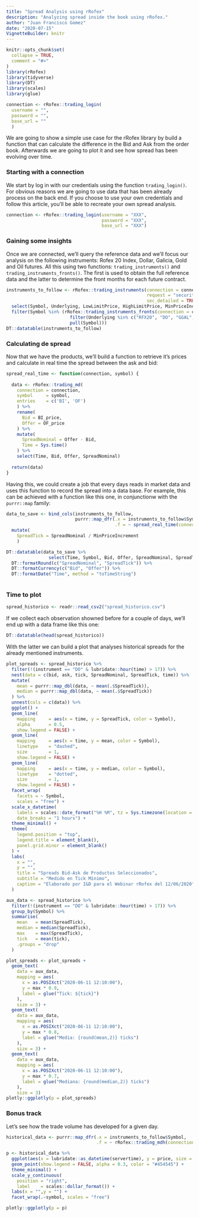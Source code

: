 ```yaml
---
title: "Spread Analysis using rRofex"
description: "Analyzing spread inside the book using rRofex."
author: "Juan Francisco Gomez"
date: "2020-07-15"
VignetteBuilder: knitr
---
```


```r
knitr::opts_chunk$set(
  collapse = TRUE,
  comment = "#>"
)
library(rRofex)
library(tidyverse)
library(DT)
library(scales)
library(glue)

connection <- rRofex::trading_login(
  username = "", 
  password = "", 
  base_url = ""
  )
```

We are going to show a simple use case for the rRofex library by build a function that can calculate the difference in the Bid and Ask from the order book. Afterwards we are going to plot it and see how spread has been evolving over  time.

### Starting with a connection

We start by log in with our credentials using the function `trading_login()`. For obvious reasons we are going to use data that has been already process on the back end. If you choose to use your own credentials and follow this article, you'll be able to recreate your own spread analysis.

```r
connection <- rRofex::trading_login(username = "XXX", 
                                    password = "XXX", 
                                    base_url = "XXX")
```

### Gaining some insights

Once we are connected, we'll query the reference data and we'll focus our analysis on the following instruments: Rofex 20 Index, Dollar, Galicia, Gold and Oil futures. All this using two functions: `trading_instruments()` and `trading_instruments_fronts()`. The first is used to obtain the full reference data and the latter to determine the front months for each future contract.

```r
instruments_to_follow <- rRofex::trading_instruments(connection = connection, 
                                                     request = "securities", 
                                                     sec_detailed = TRUE) %>%
  select(Symbol, Underlying, LowLimitPrice, HighLimitPrice, MinPriceIncrement, ContractMultiplier) %>%
  filter(Symbol %in% (rRofex::trading_instruments_fronts(connection = connection) %>% 
                        filter(Underlying %in% c("RFX20", "DO", "GGAL", "ORO", "WTI")) %>% 
                        pull(Symbol)))
DT::datatable(instruments_to_follow)
```

### Calculating de spread

Now that we have the products, we'll build a function to retrieve it's prices and calculate in real time the spread between the ask and bid:

```r
spread_real_time <- function(connection, symbol) {
  
  data <- rRofex::trading_md(
    connection = connection,
    symbol     = symbol,
    entries    = c('BI', 'OF')
    ) %>% 
    rename(
      Bid = BI_price, 
      Offer = OF_price
    ) %>%
    mutate(
      SpreadNominal = Offer - Bid,
      Time = Sys.time()
    ) %>%
    select(Time, Bid, Offer, SpreadNominal)
  
  return(data)
}
```

Having this, we could create a job that every days reads in market data and uses this function to record the spread into a data base. For example, this can be achieved with a function like this one, in conjunctionw with the `purrr::map` family:

```r
data_to_save <- bind_cols(instruments_to_follow, 
                          purrr::map_dfr(.x = instruments_to_follow$Symbol, 
                                         .f = ~ spread_real_time(connection = connection, symbol = .x))) %>%
  mutate(
    SpreadTick = SpreadNominal / MinPriceIncrement
    )

DT::datatable(data_to_save %>% 
                select(Time, Symbol, Bid, Offer, SpreadNominal, SpreadTick)) %>% 
  DT::formatRound(c("SpreadNominal", "SpreadTick")) %>%
  DT::formatCurrency(c("Bid", "Offer")) %>%
  DT::formatDate("Time", method = "toTimeString")
    
```

### Time to plot

```r
spread_historico <- readr::read_csv2("spread_historico.csv")
```

If we collect each observation showned before for a couple of days, we'll end up with a data frame like this one:

```r
DT::datatable(head(spread_historico))
```

With the latter we can build a plot that analyses historical spreads for the already mentioned instruments.

```r
plot_spreads <- spread_historico %>%
  filter(!(instrument == "DO" & lubridate::hour(time) > 17)) %>% 
  nest(data = c(bid, ask, tick, SpreadNominal, SpreadTick, time)) %>%
  mutate(
    mean = purrr::map_dbl(data, ~ mean(.$SpreadTick)),
    median = purrr::map_dbl(data, ~ mean(.$SpreadTick))
  ) %>% 
  unnest(cols = c(data)) %>% 
  ggplot() +
  geom_line(
    mapping     = aes(x = time, y = SpreadTick, color = Symbol),
    alpha       = 0.5,
    show.legend = FALSE) +
  geom_line(
    mapping     = aes(x = time, y = mean, color = Symbol),
    linetype    = "dashed",
    size        = 1,
    show.legend = FALSE) +
  geom_line(
    mapping     = aes(x = time, y = median, color = Symbol),
    linetype    = "dotted",
    size        = 1,
    show.legend = FALSE) +
  facet_wrap(
    facets = ~ Symbol,
    scales = "free") +
  scale_x_datetime(
    labels = scales::date_format("%H %M", tz = Sys.timezone(location = TRUE)),
    date_breaks = "1 hours") +
  theme_minimal() +
  theme(
    legend.position = "top",
    legend.title = element_blank(),
    panel.grid.minor = element_blank()
  ) +
  labs(
    x = "",
    y = "",
    title = "Spreads Bid-Ask de Productos Seleccionados",
    subtitle = "Medido en Tick Mínimo",
    caption = "Elaborado por I&D para el Webinar rRofex del 12/06/2020"
  )

aux_data <- spread_historico %>%
  filter(!(instrument == "DO" & lubridate::hour(time) > 17)) %>%
  group_by(Symbol) %>% 
  summarise(
    mean   = mean(SpreadTick),
    median = median(SpreadTick),
    max    = max(SpreadTick),
    tick   = mean(tick), 
    .groups = "drop"
  )

plot_spreads <- plot_spreads +
  geom_text(
    data = aux_data,
    mapping = aes(
      x = as.POSIXct("2020-06-11 12:10:00"),
      y = max * 0.9,
      label = glue("Tick: ${tick}")
    ),
    size = 3) +
  geom_text(
    data = aux_data,
    mapping = aes(
      x = as.POSIXct("2020-06-11 12:10:00"),
      y = max * 0.8,
      label = glue("Media: {round(mean,2)} ticks")
    ),
    size = 3) +
  geom_text(
    data = aux_data,
    mapping = aes(
      x = as.POSIXct("2020-06-11 12:10:00"),
      y = max * 0.7,
      label = glue("Mediana: {round(median,2)} ticks")
    ),
    size = 3)
plotly::ggplotly(p = plot_spreads)
```

###  Bonus track

Let's see how the trade volume has developed for a given day.

```r
historical_data <- purrr::map_dfr(.x = instruments_to_follow$Symbol, 
                                  .f = ~ rRofex::trading_mdh(connection = connection, symbol = .x, date = "2020-07-07"))

p <- historical_data %>%
  ggplot(aes(x = lubridate::as_datetime(servertime), y = price, size = size)) +
  geom_point(show.legend = FALSE, alpha = 0.3, color = "#454545") +
  theme_minimal() +
  scale_y_continuous(
    position = "right",
    label    = scales::dollar_format()) +
  labs(x = "",y = "") +
  facet_wrap(.~symbol, scales = "free")

plotly::ggplotly(p = p)
```

